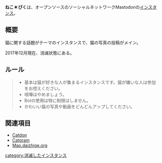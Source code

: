 {{unreachable|year=2017|month=12}}
{{Infobox instance
| Name          = ねこ★ぴく
| Domain        = https://neko.pics/
| Admin         = 不明
| Country       = 日本
| Start         = 不明
| Kifu          = なし
| Alias         = なし
}}'''ねこ★ぴく'''は、オープンソースのソーシャルネットワークMastodonの[[インスタンス]]。

== 概要 ==
猫に関する話題がテーマのインスタンスで、猫の写真の投稿がメイン。

2017年12月現在、消滅状態にある。

== ルール ==
<blockquote>
*基本は猫が好きな人が集まるインスタンスです。猫が嫌いな人は参加をお控えください。
*喧嘩はやめましょう。
*Botの使用は特に制限はしません。
*かわいい猫の写真や動画をどんどんアップしてください。 
</blockquote>

== 関連項目 ==
* [[Catdon]]
* [[Catgram]]
* [[Mao.daizhige.org]]
{{DEFAULTSORT:neko}}
[[category:消滅したインスタンス]]